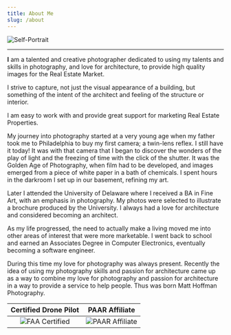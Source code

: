 ```yaml
---
title: About Me
slug: /about
---
```


![Self-Portrait](../assets/self_hendywds-233x300.jpg)

---

**I** am a talented and creative photographer dedicated to using my talents and skills in photography, and love for architecture, to provide high quality images for the Real Estate Market.

I strive to capture, not just the visual appearance of a building, but something of the intent of the architect and feeling of the structure or interior.

I am easy to work with and provide great support for marketing Real Estate Properties.

My journey into photography started at a very young age when my father took me to Philadelphia to buy my first camera; a twin-lens reflex. I still have it today! It was with that camera that I began to discover the wonders of the play of light and the freezing of time with the click of the shutter. It was the Golden Age of Photography, when film had to be developed, and images emerged from a piece of white paper in a bath of chemicals. I spent hours in the darkroom I set up in our basement, refining my art.

Later I attended the University of Delaware where I received a BA in Fine Art, with an emphasis in photography. My photos were selected to illustrate a brochure produced by the University. I always had a love for architecture and considered becoming an architect.

As my life progressed, the need to actually make a living moved me into other areas of interest that were more marketable. I went back to school and earned an Associates Degree in Computer Electronics, eventually becoming a software engineer.

During this time my love for photography was always present. Recently the idea of using my photography skills and passion for architecture came up as a way to combine my love for photography and passion for architecture in a way to provide a service to help people. Thus was born Matt Hoffman Photography.

|                 Certified Drone Pilot                 |                         PAAR Affiliate                          |
| :---------------------------------------------------: | :-------------------------------------------------------------: |
| ![FAA Certified](../assets/aerial/faa_drone_logo.jpg) | ![PAAR Affiliate](../assets/PAAR_Logo_3-Color.1-01-website.png) |
